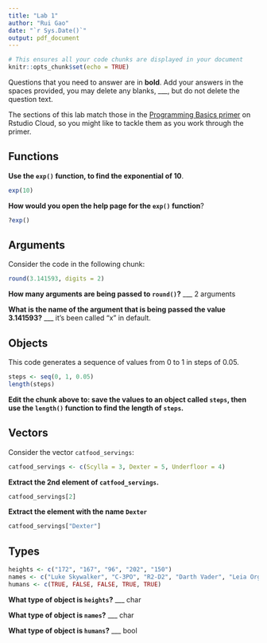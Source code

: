 ---
title: "Lab 1"
author: "Rui Gao"
date: "`r Sys.Date()`"
output: pdf_document
---

```{r setup, include=FALSE}
# This ensures all your code chunks are displayed in your document
knitr::opts_chunk$set(echo = TRUE)
```

Questions that you need to answer are in **bold**.  Add your answers in the spaces provided, you may delete any blanks, ___, but do not delete the question text.  

The sections of this lab match those in the [Programming Basics primer](https://rstudio.cloud/learn/primers/1.2) on Rstudio Cloud, so you might like to tackle them as you work through the primer.  

## Functions

**Use the `exp()` function, to find the exponential of 10**.
```{r}
exp(10)
```

**How would you open the help page for the `exp()` function**?
```{r, eval = FALSE}
?exp()
```

## Arguments

Consider the code in the following chunk:
```{r}
round(3.141593, digits = 2)
```
**How many arguments are being passed to `round()`?** ___ 2 arguments

**What is the name of the argument that is being passed the value 3.141593?** ___ it's been called "x" in default.

## Objects

This code generates a sequence of values from 0 to 1 in steps of 0.05.
```{r}
steps <- seq(0, 1, 0.05)
length(steps)
```
**Edit the chunk above to: save the values to an object called `steps`, then use the `length()` function to find the length of `steps`.** 

## Vectors

Consider the vector `catfood_servings`:
```{r}
catfood_servings <- c(Scylla = 3, Dexter = 5, Underfloor = 4)
```

**Extract the 2nd element of `catfood_servings`.**
```{r}
catfood_servings[2]
```

**Extract the element with the name `Dexter`**
```{r}
catfood_servings["Dexter"]

```


## Types

```{r}
heights <- c("172", "167", "96", "202", "150")
names <- c("Luke Skywalker", "C-3PO", "R2-D2", "Darth Vader", "Leia Organa")
humans <- c(TRUE, FALSE, FALSE, TRUE, TRUE)
```

**What type of object is `heights`?** ___ char

**What type of object is `names`?** ___ char

**What type of object is `humans`?** ___ bool

